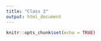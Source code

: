 ```yaml
---
title: "Class 3"
output: html_document
---
```


```r
knitr::opts_chunk$set(echo = TRUE)
```

